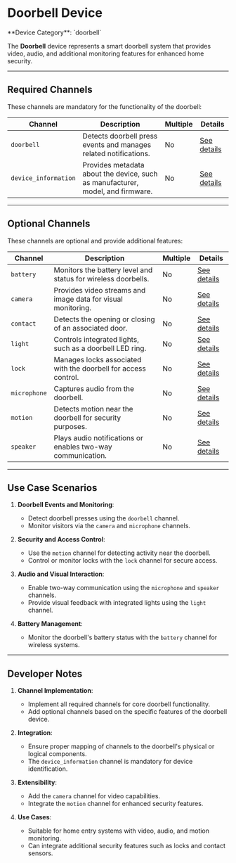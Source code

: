 
# Doorbell Device

<Callout type="info">
	**Device Category**: `doorbell`
</Callout>

The **Doorbell** device represents a smart doorbell system that provides video, audio, and additional
monitoring features for enhanced home security.

---

## Required Channels

These channels are mandatory for the functionality of the doorbell:

| **Channel**          | **Description**                                                                | **Multiple** | **Details**                                                                            |
|----------------------|--------------------------------------------------------------------------------|--------------|----------------------------------------------------------------------------------------|
| `doorbell`           | Detects doorbell press events and manages related notifications.               | No           | [See details](/docs/system-architecture/supported-channels/doorbell-channel)           |
| `device_information` | Provides metadata about the device, such as manufacturer, model, and firmware. | No           | [See details](/docs/system-architecture/supported-channels/device-information-channel) |

---

## Optional Channels

These channels are optional and provide additional features:

| **Channel**  | **Description**                                                | **Multiple** | **Details**                                                                    |
|--------------|----------------------------------------------------------------|--------------|--------------------------------------------------------------------------------|
| `battery`    | Monitors the battery level and status for wireless doorbells.  | No           | [See details](/docs/system-architecture/supported-channels/battery-channel)    |
| `camera`     | Provides video streams and image data for visual monitoring.   | No           | [See details](/docs/system-architecture/supported-channels/camera-channel)     |
| `contact`    | Detects the opening or closing of an associated door.          | No           | [See details](/docs/system-architecture/supported-channels/contact-channel)    |
| `light`      | Controls integrated lights, such as a doorbell LED ring.       | No           | [See details](/docs/system-architecture/supported-channels/light-channel)      |
| `lock`       | Manages locks associated with the doorbell for access control. | No           | [See details](/docs/system-architecture/supported-channels/lock-channel)       |
| `microphone` | Captures audio from the doorbell.                              | No           | [See details](/docs/system-architecture/supported-channels/microphone-channel) |
| `motion`     | Detects motion near the doorbell for security purposes.        | No           | [See details](/docs/system-architecture/supported-channels/motion-channel)     |
| `speaker`    | Plays audio notifications or enables two-way communication.    | No           | [See details](/docs/system-architecture/supported-channels/speaker-channel)    |

---

## Use Case Scenarios

1. **Doorbell Events and Monitoring**:
    - Detect doorbell presses using the `doorbell` channel.
    - Monitor visitors via the `camera` and `microphone` channels.

2. **Security and Access Control**:
    - Use the `motion` channel for detecting activity near the doorbell.
    - Control or monitor locks with the `lock` channel for secure access.

3. **Audio and Visual Interaction**:
    - Enable two-way communication using the `microphone` and `speaker` channels.
    - Provide visual feedback with integrated lights using the `light` channel.

4. **Battery Management**:
    - Monitor the doorbell's battery status with the `battery` channel for wireless systems.

---

## Developer Notes

1. **Channel Implementation**:
    - Implement all required channels for core doorbell functionality.
    - Add optional channels based on the specific features of the doorbell device.

2. **Integration**:
    - Ensure proper mapping of channels to the doorbell's physical or logical components.
    - The `device_information` channel is mandatory for device identification.

3. **Extensibility**:
    - Add the `camera` channel for video capabilities.
    - Integrate the `motion` channel for enhanced security features.

4. **Use Cases**:
    - Suitable for home entry systems with video, audio, and motion monitoring.
    - Can integrate additional security features such as locks and contact sensors.

